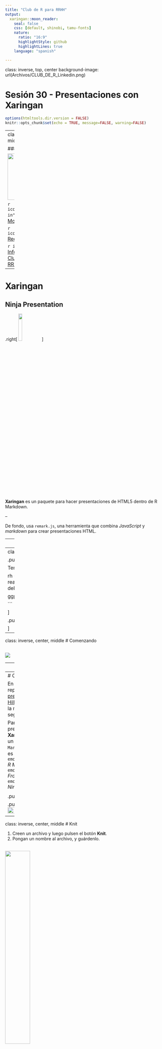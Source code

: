 ---
title: "Club de R para RRHH"
output:
  xaringan::moon_reader:
    seal: false
    css: [default, shinobi, tamu-fonts]
    nature:
      ratio: "16:9"
      highlightStyle: github
      highlightLines: true
    language: "spanish"

---

class: inverse, top, center
background-image: url(Archivos/CLUB_DE_R_Linkedin.png)

# Sesión 30 - Presentaciones con Xaringan


```{r setup, include=FALSE}
options(htmltools.dir.version = FALSE)
knitr::opts_chunk$set(echo = TRUE, message=FALSE, warning=FALSE)
```


---
class: inverse, middle, right

### Contacto

<img src="Archivos/eu.jpg" width="150px"/>

`r icon::fa("linkedin-in")` [Sergio Garcia Mora](https://www.linkedin.com/in/sergiogarciamora/)

`r icon::fa("twitter")` [Redes Sociales](https://linktr.ee/r4hrclub)

`r icon::fa("link")` [Información del Club de R para RRHH](https://r4hr.club)

---

# Xaringan
## Ninja Presentation

.right[
<img src="https://annakrystalli.me/talks/assets/logos/xaringan-hex.png" width="15%" />
]

**Xaringan** es un paquete para hacer presentaciones de HTML5 dentro de R Markdown. 

--

De fondo, usa `remark.js`, una herramienta que combina *JavaScript* y *markdown* para crear presentaciones HTML.

--
#### ¿Por qué usar `Xaringan` si hay otros *templates* nativos de R Markdown? 

Porque permite un mayor control sobre los estilos, ya sea usando R Markdown, CSS, o un poquito de HTML

---
class: inverse
### y porque es imposible hacer esto en otros formatos...

.pull-left[

Tener el código en un lado...
```{r histograma, fig.show='hide', warning=FALSE, message=FALSE}
library(tidyverse)

rh <- read_delim("https://raw.githubusercontent.com/r4hr/club_de_r/master/Datos/encuesta_sueldos.csv", 
                 delim = ",")

ggplot(rh, aes(x = sueldo_bruto)) +
  geom_histogram()

```

]

.pull-right[
... y mostrar los resultados al lado...
```{r ref.label="histograma", echo = FALSE}

```

]

---
class: inverse, center, middle
# Comenzando

<br>
<img src="https://media.giphy.com/media/aSJDZO4q5mjT2/giphy.gif" />

---
# Comenzando

Como todos los paquetes, primero hay que instalarlo.

```{r eval=FALSE}
# instalar xaringan por primera vez
install.packages("xaringan")


# instalarlo desde la página del desarrollador
devtools::install_github("yihui/xaringan")

```

---
# Comenzando

En esencia, voy a estar replicando la [presentación](https://arm.rbind.io/slides/xaringan.html#1) de [Alison Hill](https://twitter.com/apreshill) porque me pareció la más sencilla de seguir.

Para crear una presentación de **Xaringan** hay que crear un documento de `R Markdown`. La secuencia es *File* `r emo::ji("arrow_right")` *R Markdown* `r emo::ji("arrow_right")` *From Template* `r emo::ji("arrow_right")` *Ninja Presentation*.

.pull-left[
<img src="Archivos/new-file.png" width="45%" />
]

.pull-right[
<img src="Archivos/xaringan-new.png" width="85%" />
]

---
class: inverse, center, middle
# Knit

1. Creen un archivo y luego pulsen el botón **Knit**.
2. Pongan un nombre al archivo, y guárdenlo.

<br>
<img src="https://media.giphy.com/media/3oriO6qJiXajN0TyDu/giphy.gif" width="40%" />

---
# Infinite Moon Reader `r emo::ji("telescope")`

*RStudio* tiene un *addin*, el **Infinite Moon Reader**, que permite ver prácticamente en tiempo real cómo se ve la presentación en el **Viewer** de *RStudio*. Cada vez que salves el archivo se actualiza el *viewer*.


.pull-left[
<img src="Archivos/addins.png" width="38%" />
]

.pull-right[
<img src="Archivos/infinite-moon-reader.png" width="88%" />

]

---
# R Markdown

Las mismas reglas de R Markdown aplican para redactar/crear una presentación en **Xaringan**.

```{r eval=FALSE}
# Esto es un título

## Un título de nivel 2

# The dark side of the moon
## Disco 1
### Lado 1

1. In The Flesh?
2. The Thin Ice
3. Another Brick In The Wall (Part I)
4. The Happiest Days Of Our Lives
5. Another Brick In The Wall (Part II)
6. Mother
```

---
# R Markdown

El código anterior se vería así

--

# Esto es un título

## Un título de nivel 2

# The dark side of the moon
## Disco 1
### Lado 1

1. In The Flesh?
2. The Thin Ice
3. Another Brick In The Wall (Part I)
4. The Happiest Days Of Our Lives
5. Another Brick In The Wall (Part II)
6. Mother

---
# Pasando de slides

El primer slide comienza cuando termina el encabezado YAML.

Para pasar de un slide a otro tenemos que poner tres guiones.

```{r eval=FALSE}

Venimos presentando como un campeón.

---
  
Pasamos a otro slide.
```

---
# Alineando

.pull-left[
### Alineación horizontal
**Posibilidades**

* `left`
* `center`
* `right`


### Alineación Vertical
* `top`
* `middle`
* `bottom`
]

--

.pull-right[

```{r eval=FALSE}

---
class: center, bottom
Zarpale la data

![](https://cdn.memegenerator.es/imagenes/memes/full/32/4/32045649.jpg)
```

Ese código genera este slide:
]


---
class: inverse, right, bottom
Zarpale la data

![](https://cdn.memegenerator.es/imagenes/memes/full/32/4/32045649.jpg)

---
# Columnas laterales

Con las opciones `.left-column[]` y `right-column[]` podemos tener columnas laterales.

.left-column[
## Esto es mucho

## Muy importante
]

.right-column[
La columna de la izquierda es angosta (un 20% de la pantalla), y la columna de la derecha es la principal (75% del slide)

Si tenés varios títulos de nivel 2 (`##`), o de nivel 3 (`###`) en la columna de la izquierda, el último título va a estar resaltado, mientras que los títulos anteriores van a aparecer sombreados.
]

---
# Presentaciones incrementales

Un recurso muy útil en el storytelling con presentaciones es que aparezcan los párrafos secuencialmente, o de manera incremental. Es muy fácil.

--

```{r eval=FALSE}
Un párrafo

--

Otro párrafo
```

--

`r emo::ji("warning")` Es muy importante no dejar espacios después de los dos guiones.

---
# Opciones para alinear contenido

Algunas opciones que podemos usar para controlar la posición de nuesto contenido es mediante CSS.

* `.left[]`
* `.center[]`
* `.right[]`

.left[
### `r emo::ji("see_no_evil")`
`.left[]`
]

.center[
### `r emo::ji("hear_no_evil")`
`.center[]`
]

.right[
### `r emo::ji("speak_no_evil")`
`.right[]`
]

---
class: center, middle
# ¿Cómo se pone el código de un lado y el gráfico del otro lado?


<img src="https://media.giphy.com/media/EdRgVzb2X3iJW/giphy.gif" />
---
# ¿Cómo se pone el código de un lado y el gráfico del otro lado?

El truco es el siguiente: en el primer bloque de código, hay que:

* Ponerle nombre al bloque.
* Usar la opción `fig.show="hide"` para que no muestre el resultado al final del bloque de código.
* Usar las clases de CSS, `.pull-left[]` y `.pull-right[]`

```{r eval=FALSE}
.pull-left[
  Todo el código/texto que va a la izquierda.
]

.pull-right[
  Todo el código/texto que va a la derecha.
]

```

--

Veamos un ejemplo.

---
# Multimedia
## Imágenes

Se pueden cargar imágenes locales y desde internet. Hay dos formas de cargar imágenes.

.pull-left[
### Markdown

![](Archivos/FZ.jpg)
`![](Archivos/FZ.jpg)`



]

.pull-right[
### HTML

Esta opción permite controlar más parámetros de la imagen, como el tamaño con `width="20%"`, o dónde va a estar alineada con `align="right"` se puede controlar su alineación.

<img src="Archivos/lebowski_achiever.jpg" width="50%" />

`<img src="Archivos/delirio_3.png" />`


]
---
# Multimedia
# Videos

Por ejemplo, desde Youtube, cualquier video público o privado se puede embeber dentro de la presentación.

* Vas al video de Youtube y ponés "Compartir"
* Elegí la opción *"Insertar"*.
* Copiá el código que aparece en Youtube directo en tu slide.
* Listo

.center[
<iframe width="560" height="315" src="https://www.youtube.com/embed/Mz4GbMCqvcY" frameborder="0" allow="accelerometer; autoplay; clipboard-write; encrypted-media; gyroscope; picture-in-picture" allowfullscreen></iframe>
]

---
# Widgets
## Kable

Hay algunos widgets que funcionan bien en Xaringan. Por ejemplo: `kable`,

```{r warning=FALSE, message=FALSE}
knitr::kable(rh %>% 
               select(genero) %>% group_by(genero) %>% tally())
```

--

No se pierdan la clase magistral de [Luis Grau](https://www.linkedin.com/in/luis-grau-r-212b3a9/) sobre como hacer tablas con `kable` en [este link](https://youtu.be/FeIjUw2NuQo).

---

# Widgets
## gt

También podemos meter tablas con el paquete `gt`.

```{r warning=FALSE, message=FALSE}
library(gt)

gt(rh %>% select(genero) %>% group_by(genero) %>% tally())
```

---
## DT

También podemos meter tablas con el paquete `DT`.


```{r warning=FALSE, message=FALSE, out.width="60%"}
library(DT)
rh %>% select(puesto, sueldo_bruto) %>% datatable()
```

---
## leaflet

.left-column[Podemos embeber mapas con el paquete `leaflet`.]

.right-column[

```{r warning=FALSE, message=FALSE,  out.width="60%"}
library(leaflet)
leaflet() %>% addTiles() %>% setView(lat = -34.6204, lng = -58.3867, zoom = 17)
```
]
---
# Gráficos

Hacer gráficos dentro de Xaringan es tán fácil como escribir un bloque de código.

Podemos controlar la calidad de los gráficos con dos opciones que se ponen dentro de la configuración del bloque de código, y son `fig.retina`, y `dpi`.

--

Vamos a crear un gráfico y lo guardamos en un objeto para simplificar los ejemplos.

```{r}
grafico <- rh %>% 
  select(anios_rh, sueldo_bruto) %>%            # Selecciono las columnas a graficar
  filter(anios_rh < 35,                         # Filtro datos con menos de 35 años de exp
         sueldo_bruto < 500000) %>%             # Filtro sueldos menores a $ 500.000
  ggplot(aes(x = anios_rh, y = sueldo_bruto)) + # Asigno las variables a los ejes x e y 
  geom_point(color = "#EC7063",                 # Defino un color    
             alpha = 0.5,                       # Asigno transparencia a los puntos
             size = 3) +                        # Defino el tamaño de los puntos
  # Agrego el título y subtítulo del gráfico
  labs(title = "Relación entre años de experiencia y sueldo bruto",
       subtitle = "En AR$",
       x = "Años en RRHH",
       y = "Sueldo Bruto")+
  theme_minimal() +                            # Modifica apariencia del gráfico
  scale_y_continuous(labels = scales::comma_format(big.mark = ".", decimal.mark = ","))

```
---
## fig.retina

.pull-left[
Este es un gráfico con `fig.retina=1` que es el default.
```{r out.width="90%"}
grafico
```

]

--

.pull-right[
Este es un gráfico con `fig.retina=3`.
```{r fig.retina=3, out.width="90%"}
grafico
```

]


---
## dpi

.pull-left[
Este es un gráfico con `dpi=72` que es el default.
```{r, out.width="90%"}
grafico
```

]

--

.pull-right[
Este es un gráfico con `dpi=300`.
```{r dpi=300, out.width="90%"}
grafico
```

]

---
# Imágenes de fondo

Podemos establecer una imagen de fondo para un slide desde el seteo del slide:

```{r eval=FALSE}

termina un slide

---
background-image: url(Archivos/gghighlight_es.jpg) # Asigna la imagen

```

Luego podemos agregar una opción que puede ser:

--

* `background-size`

** `cover`: que redefine el tamaño de la imagen para cubrir todo el slide.

** `contain`: que modifica el tamaño para que entre en el slide.

---
class: middle, center
background-image: url(Archivos/gghighlight_es.jpg)

### Tamaño de la imagen: 7091 x 4632
---
class: middle, center
background-image: url(Archivos/gghighlight_es.jpg)
background-size: cover

# Cover

---
class: middle, center
background-image: url(Archivos/gghighlight_es.jpg)
background-size: contain

# Contain

---
# Resaltar código

Dentro de Xaringan se puede resaltar código, lo cual es muy útil a la hora de enseñar.

Para eso hay que modificar el encabezado YAML

```{r eval=FALSE}
output:
  xaringan::moon_reader:
    nature:
      highlightLines: true
```

--

Veamos un ejemplo.

---
# Resaltar código

.pull-left[
```{r dispersion, fig.show='hide'}
grafico <- rh %>% 
  select(anios_rh, sueldo_bruto) %>%    
  filter(anios_rh < 35, sueldo_bruto < 500000) %>% 
  ggplot(aes(x = anios_rh, y = sueldo_bruto)) +  
  geom_point(color = "#EC7063",     #<<                
             alpha = 0.5,           #<<            
             size = 3) +            #<<            
  # Agrego el título y subtítulo del gráfico
  labs(title = "Relación entre años de experiencia y sueldo bruto",
       subtitle = "En AR$",
       x = "Años en RRHH",
       y = "Sueldo Bruto") +
 theme_minimal() +                  
  scale_y_continuous(labels = scales::comma_format(big.mark = ".", decimal.mark = ","))
```

]

.pull-right[
```{r ref.label="dispersion", echo=FALSE}

```

]

---
# Estilos

La forma más sencilla de modificar el estilo de una presentación es desde el encabezado, usando las opciones por default de Xaringan.

```{r eval=FALSE}
---
title: "Club de R para RRHH"
output:
  xaringan::moon_reader:
    seal: false
    css: [default, shinobi, tamu-fonts]
    nature:
      ratio: "16:9"
      highlightStyle: github
      highlightLines: true
    language: "spanish"
---
```

---
# Estilos

Estas son todas las opciones diferentes de estilos predefinidos en Xaringan. Hay paquetes como `xaringanthemer` que amplían las posibilidades de estilos, y si no podemos definirlos en un archivo CSS.

```{r}
names(xaringan:::list_css())
```


---
# Fuentes

[Making slides in R Markdown](https://arm.rbind.io/slides/xaringan.html#1) de Alison Hill

[Presentation Ninja](https://slides.yihui.org/xaringan/#1) de Yihui Xie

[R Markdown: The Definitive Guide](https://bookdown.org/yihui/rmarkdown/xaringan.html): de Yihui Xie, J. J. Allaire, Garrett Grolemund

[Sharing your Xaringan Slides](https://www.garrickadenbuie.com/blog/sharing-xaringan-slides/) de Garrick Aden-Buie

[Build presentations in R with Xaringan](https://www.kirenz.com/slides/xaringan-demo-slides.html#1) de Jan Kirenz

---
class: inverse, center, bottom

Presentación realizada con el paquete [Xaringan](https://github.com/yihui/xaringan) desarrollado por Yihui Xie.

Gracias a [Patricia Loto](https://twitter.com/patriloto) por compartir el [tutorial](https://twitter.com/patriloto/status/1260822644590608391?s=20)